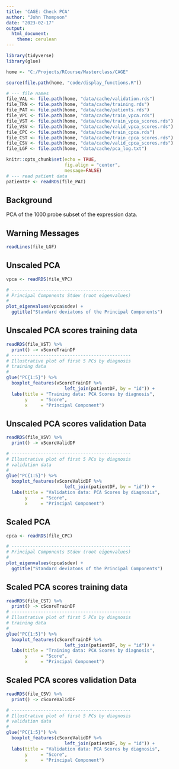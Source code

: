 ```yaml
---
title: 'CAGE: Check PCA'
author: "John Thompson"
date: "2023-02-17"
output: 
  html_document:
    theme: cerulean
---
```


```r
library(tidyverse)
library(glue)

home <- "C:/Projects/RCourse/Masterclass/CAGE"

source(file.path(home, "code/display_functions.R"))

# --- file names
file_VAL <- file.path(home, "data/cache/validation.rds")
file_TRN <- file.path(home, "data/cache/training.rds")
file_PAT <- file.path(home, "data/cache/patients.rds")
file_VPC <- file.path(home, "data/cache/train_vpca.rds")
file_VST <- file.path(home, "data/cache/train_vpca_scores.rds")
file_VSV <- file.path(home, "data/cache/valid_vpca_scores.rds")
file_CPC <- file.path(home, "data/cache/train_cpca.rds")
file_CST <- file.path(home, "data/cache/train_cpca_scores.rds")
file_CSV <- file.path(home, "data/cache/valid_cpca_scores.rds")
file_LGF <- file.path(home, "data/cache/pca_log.txt")

knitr::opts_chunk$set(echo = TRUE, 
                      fig.align = "center",
                      message=FALSE)
# --- read patient data
patientDF <- readRDS(file_PAT)
```

## Background

PCA of the 1000 probe subset of the expression data.

## Warning Messages

```r
readLines(file_LGF)
```

## Unscaled PCA

```r
vpca <- readRDS(file_VPC)

# ---------------------------------------------
# Principal Components Stdev (root eigenvalues)
#
plot_eigenvalues(vpca$sdev) +
  ggtitle("Standard deviatons of the Principal Components")
```

## Unscaled PCA scores training data

```r
readRDS(file_VST) %>%
  print() -> vScoreTrainDF
# ---------------------------------------------
# Illustrative plot of first 5 PCs by diagnosis
# training data
#
glue("PC{1:5}") %>%
  boxplot_features(vScoreTrainDF %>%
                      left_join(patientDF, by = "id")) +
  labs(title = "Training data: PCA Scores by diagnosis",
       y     = "Score",
       x     = "Principal Component")
```

## Unscaled PCA scores validation Data

```r
readRDS(file_VSV) %>%
  print() -> vScoreValidDF

# ---------------------------------------------
# Illustrative plot of first 5 PCs by diagnosis
# validation data
#
glue("PC{1:5}") %>%
  boxplot_features(vScoreValidDF %>%
                      left_join(patientDF, by = "id")) +
  labs(title = "Validation data: PCA Scores by diagnosis",
       y     = "Score",
       x     = "Principal Component")
```

## Scaled PCA

```r
cpca <- readRDS(file_CPC)

# ---------------------------------------------
# Principal Components Stdev (root eigenvalues)
#
plot_eigenvalues(cpca$sdev) +
  ggtitle("Standard deviatons of the Principal Components")
```

## Scaled PCA scores training data

```r
readRDS(file_CST) %>%
  print() -> cScoreTrainDF
# ---------------------------------------------
# Illustrative plot of first 5 PCs by diagnosis
# training data
#
glue("PC{1:5}") %>%
  boxplot_features(cScoreTrainDF %>%
                      left_join(patientDF, by = "id")) +
  labs(title = "Training data: PCA Scores by diagnosis",
       y     = "Score",
       x     = "Principal Component")
```

## Scaled PCA scores validation Data

```r
readRDS(file_CSV) %>%
  print() -> cScoreValidDF

# ---------------------------------------------
# Illustrative plot of first 5 PCs by diagnosis
# validation data
#
glue("PC{1:5}") %>%
  boxplot_features(cScoreValidDF %>%
                      left_join(patientDF, by = "id")) +
  labs(title = "Validation data: PCA Scores by diagnosis",
       y     = "Score",
       x     = "Principal Component")
```


